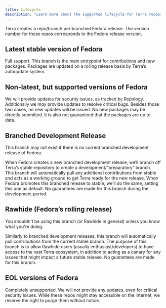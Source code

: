 ```yaml
---
title: Lifecycle
description: "Learn more about the supported lifecycle for Terra repositories, per Fedora release."
---
```


<Callout type="info">
  Terra creates a repo/branch per branched Fedora release. The version number
  for these repos corresponds to the Fedora release version.
</Callout>

## Latest stable version of Fedora

Full support. This branch is the main entrypoint for contributions and new packages. Packages are updated on a rolling release basis by Terra’s autoupdate system.

## Non-latest, but supported versions of Fedora

We will provide updates for security issues, as tracked by Repology. Additionally we _may_ provide updates to resolve critical bugs. Besides those two cases, no new updates will be issued. No new packages may be directly submitted. It is also not guaranteed that the packages are up to date.

## Branched Development Release

<Callout type="warning">
  This branch may not exist if there is no current branched development release
  of Fedora.
</Callout>

When Fedora creates a new branched development release, we’ll branch off Terra’s stable repository to create a development/”preparatory” branch. This branch will automatically pull any additional contributions from stable and acts as a working ground to get Terra ready for the new release. When Fedora promotes this branched release to stable, we’ll do the same, setting this one as default. No guarantees are made for this branch during the development period.

## Rawhide (Fedora’s rolling release)

<Callout type="warning">
  You shouldn't be using this branch (or Rawhide in general) unless you know
  what you're doing.
</Callout>

Similarly to branched development releases, this branch will automatically pull contributions from the current stable branch. The purpose of this branch is to allow Rawhide users (usually enthusiast/developers) to have access to the vast Terra ecosystem, in addition to acting as a canary for any issues that might impact a future stable release. No guarantees are made for this branch.

## EOL versions of Fedora

Completely unsupported. We will not provide any updates, even for critical security issues. While these repos might stay accessible on the internet, we reserve the right to purge them without notice.
